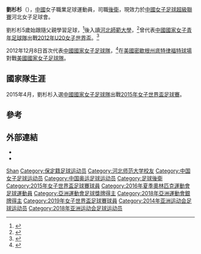 {{Infobox football biography
| name           = 劉杉杉
| image          = Liu Shanshan (cropped).jpg
| image_size     =
| caption        = Liu at the [[2015_Algarve_Cup|2015 Algarve Cup]]
| fullname       = 劉杉杉（Liu Shanshan）
| birth_date     = {{birth date and age|1992|3|16}}
| birth_place    = [[中國|中國]][[河北|河北]][[保定|保定]]
| height         = {{convert|168|cm|ftin|1|abbr=on}}<ref>{{cite web|title=List of Players - China PR|url=http://www.fifadata.com/document/FWWC/2015/pdf/FWWC_2015_SquadLists.pdf|publisher=[[FIFA|FIFA]]|accessdate=8 June 2015|page=5|format=PDF|date=30 May 2015|archive-date=2016-04-10|archive-url=https://web.archive.org/web/20160410062327/http://www.fifadata.com/document/FWWC/2015/pdf/FWWC_2015_SquadLists.pdf|dead-url=no}}</ref>
| position       = [[後衛|後衛]]
| currentclub    = 河北女子足球會
| clubnumber     =
| nationalyears1 = 2012
| nationalteam1  = [[中國國家女子青年足球隊|中國國家女子青年足球隊]]
| nationalcaps1  = 3
| nationalgoals1 = 0
| nationalyears2 = 2012–
| nationalteam2  = [[中國國家女子足球隊|中國國家女子足球隊]]
| nationalcaps2  = 35
| nationalgoals2 = 0
| ntupdate       = 20:40, 22 June 2015 (UTC)
}}
'''劉杉杉'''（{{bd|1992年|3月16日||}}），[[中國|中國]]女子職業足球運動員，司職[[後衛|後衛]]，現效力於[[中國女子足球超級聯賽|中國女子足球超級聯賽]]河北女子足球會。

劉杉杉5歲始跟隨父親學習足球，<ref>{{cite news|title=保定国脚刘杉杉：90后的"玫瑰"期待世界杯绽放|publisher=网易河北|url=http://hebei.news.163.com/15/0228/14/AJI3STES02790ACT.html|accessdate=11 June 2015|language=zh|archive-url=https://web.archive.org/web/20150614033211/http://hebei.news.163.com/15/0228/14/AJI3STES02790ACT.html|archive-date=2015-06-14|dead-url=yes}}</ref>後入讀[[河北師範大學|河北師範大學]]，<ref>{{cite news|title=선수 정보|url=https://www.incheon2014ag.org/Sports/Biographies/Athletes_Profile/?ParticCode=5112017&lang=ko|accessdate=8 June 2015|publisher=[[2014_Asian_Games|2014 Asian Games]]|language=ko|deadurl=yes|archiveurl=https://web.archive.org/web/20150613132807/https://www.incheon2014ag.org/Sports/Biographies/Athletes_Profile/?ParticCode=5112017&lang=ko|archivedate=2015年6月13日}}</ref>曾代表[[中國國家女子青年足球隊|中國國家女子青年足球隊]]出戰[[2012年U20女子世界盃|2012年U20女子世界盃]]。<ref>{{cite web|title=List of Players - China PR|url=http://www.fifadata.com/document/FU20W/2012/pdf/FU20W_2012_SquadLists.pdf|publisher=[[FIFA|FIFA]]|accessdate=8 June 2015|format=PDF|date=4 August 2014|page=4|archive-url=https://web.archive.org/web/20140810080450/http://www.fifadata.com/document/FU20W/2012/pdf/FU20W_2012_SquadLists.pdf|archive-date=2014-08-10|dead-url=yes}}</ref>

2012年12月8日首次代表[[中國國家女子足球隊|中國國家女子足球隊]]，<ref>{{cite web|title=Liu Shanshan|url=http://www.fifa.com/womensworldcup/players/player=357313/index.html|publisher=[[FIFA|FIFA]]|accessdate=12 June 2015|archive-date=2018-05-31|archive-url=https://web.archive.org/web/20180531202332/http://www.fifa.com/womensworldcup/players/player=357313/index.html|dead-url=no}}</ref>在[[美國|美國]][[密歇根州|密歇根州]][[底特律|底特律]][[福特球場|福特球場]]對戰[[美國國家女子足球隊|美國國家女子足球隊]]。

==國家隊生涯==
2015年4月，劉杉杉入選[[中國國家女子足球隊|中國國家女子足球隊]]出戰[[2015年女子世界盃足球賽|2015年女子世界盃足球賽]]。

== 參考 ==
{{reflist}}

== 外部連結 ==
* {{FIFA player|357313}}
* {{soccerway|liu-shanshan/260974}}

{{2014年女足亚洲杯赛中国队参赛名单}}
{{2015年女足世界杯中国队参赛名单}}
{{2016年奥运会女子足球中国参赛名单}}
{{2019年国际足联女子世界杯中国队参赛名单}}

{{Authority control}}
{{DEFAULTSORT:Liu刘}}
[[Category:刘姓|Shan]]
[[Category:保定籍足球运动员|Category:保定籍足球运动员]]
[[Category:河北师范大学校友|Category:河北师范大学校友]]
[[Category:中国女子足球运动员|Category:中国女子足球运动员]]
[[Category:中国奥运足球运动员|Category:中国奥运足球运动员]]
[[Category:足球後衛|Category:足球後衛]]
[[Category:2015年女子世界盃足球賽球員|Category:2015年女子世界盃足球賽球員]]
[[Category:2016年夏季奧林匹克運動會足球運動員|Category:2016年夏季奧林匹克運動會足球運動員]]
[[Category:亞洲運動會足球獎牌得主|Category:亞洲運動會足球獎牌得主]]
[[Category:2018年亞洲運動會銀牌得主|Category:2018年亞洲運動會銀牌得主]]
[[Category:2019年女子世界盃足球賽球員|Category:2019年女子世界盃足球賽球員]]
[[Category:2014年亚洲运动会足球运动员|Category:2014年亚洲运动会足球运动员]]
[[Category:2018年亚洲运动会足球运动员|Category:2018年亚洲运动会足球运动员]]